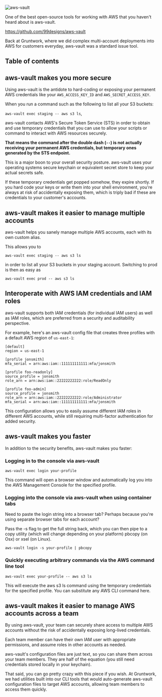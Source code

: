 ![aws-vault](https://zackproser.b-cdn.net/images/aws-vault.webp)

One of the best open-source tools for working with AWS that you haven't heard about is aws-vault.

https://github.com/99designs/aws-vault

Back at Gruntwork, where we did complex multi-account deployments into AWS for customers everyday, aws-vault was a standard issue tool.
## Table of contents

## aws-vault makes you more secure

Using aws-vault is the antidote to hard-coding or exposing your permanent AWS credentials like your `AWS_ACCESS_KEY_ID` and `AWS_SECRET_ACCESS_KEY`.

When you run a command such as the following to list all your S3 buckets: 

`aws-vault exec staging -- aws s3 ls`,

aws-vault contacts AWS's Secure Token Service (STS) in order to obtain and use temporary credentials that you can use to allow your scripts or command to interact with AWS resources securely.

**That means the command after the double dash (`--`) is not actually receiving your permanent AWS credentials, but temporary ones generated by the STS endpoint.**

This is a major boon to your overall security posture. aws-vault uses your operating systems secure keychain or equivalent secret store to keep your actual secrets safe.

If these temporary credentials get popped somehow, they expire shortly. If you hard code your keys or write them into your shell environment, you're always at risk of accidentally exposing them, which is triply bad if these are credentials to your customer's accounts.

## aws-vault makes it easier to manage multiple accounts

aws-vault helps you sanely manage multiple AWS accounts, each with its own custom alias. 

This allows you to 

`aws-vault exec staging -- aws s3 ls` 

in order to list all your S3 buckets in your staging account. Switching to prod is then as easy as 

`aws-vault exec prod -- aws s3 ls`

## Interoperate with AWS IAM credentials and IAM roles

aws-vault supports both IAM credentials (for individual IAM users) as well as IAM roles, which are preferred from a security and auditability perspective. 

For example, here's an aws-vault config file that creates three profiles with a default AWS region of `us-east-1`: 

```
[default]
region = us-east-1

[profile jonsmith]  
mfa_serial = arn:aws:iam::111111111111:mfa/jonsmith

[profile foo-readonly]
source_profile = jonsmith
role_arn = arn:aws:iam::22222222222:role/ReadOnly

[profile foo-admin]
source_profile = jonsmith 
role_arn = arn:aws:iam::22222222222:role/Administrator
mfa_serial = arn:aws:iam::111111111111:mfa/jonsmith
```

This configuration allows you to easily assume different IAM roles in different AWS accounts, while still requiring multi-factor authentication for added security.

## aws-vault makes you faster

In addition to the security benefits, aws-vault makes you faster:

### Logging in to the console via aws-vault

`aws-vault exec login your-profile`

This command will open a browser window and automatically log you into the AWS Management Console for the specified profile. 

### Logging into the console via aws-vault when using container tabs

Need to paste the login string into a browser tab? Perhaps because you're using separate browser tabs for each account?

Pass the -s flag to get the full string back, which you can then pipe to a copy utility (which will change depending on your platform) pbcopy (on Osx) or xsel (on Linux).

`aws-vault login -s your-profile | pbcopy`

### Quickly executing arbitrary commands via the AWS command line tool

`aws-vault exec your-profile -- aws s3 ls`

This will execute the aws s3 ls command using the temporary credentials for the specified profile. You can substitute any AWS CLI command here.

## aws-vault makes it easier to manage AWS accounts across a team

By using aws-vault, your team can securely share access to multiple AWS accounts without the risk of accidentally exposing long-lived credentials. 

Each team member can have their own IAM user with appropriate permissions, and assume roles in other accounts as needed.

aws-vault's configuration files are just text, so you can share them across your team members. They are half of the equation (you still need credentials stored locally in your keychain).

That said, you can go pretty crazy with this piece if you wish. At Gruntwork, we had utilities built into our CLI tools that would auto-generate aws-vault configuration files to target AWS accounts, allowing team members to access them quickly. 



